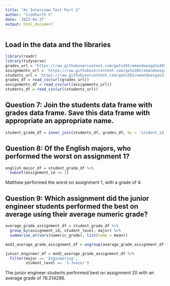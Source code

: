 ```yaml
---
title: "An Interview Test Part 2"
author: "Siddharth V"
date: '2022-04-27'
output: html_document
---
```


## Load in the data and the libraries
```r
library(readr)
library(tidyverse)
grades_url = 'https://raw.githubusercontent.com/gato365/emandoesgato365/main/content/post/2022-04-25-an-interview-test/grades.csv'
assignments_url = 'https://raw.githubusercontent.com/gato365/emandoesgato365/main/content/post/2022-04-25-an-interview-test/assignments.csv' 
students_url = 'https://raw.githubusercontent.com/gato365/emandoesgato365/main/content/post/2022-04-25-an-interview-test/students.csv'
grades_df = read_csv(url(grades_url))
assignments_df = read_csv(url(assignments_url))
students_df = read_csv(url(students_url))
```

## Question 7: Join the students data frame with grades data frame. Save this data frame with appropriate an appropriate name.
```r
student_grade_df = inner_join(students_df, grades_df, by = 'student_id')
```

## Question 8: Of the English majors, who performed the worst on assignment 1?
```r
english_major_df = student_grade_df %>%
  subset(assignment_id == 1)
```
Matthew performed the worst on assignment 1, with a grade of 4.

## Question 9: Which assignment did the junior engineer students performed the best on average using their average numeric grade?
```r
average_grade_assignment_df = student_grade_df %>%
  group_by(assignment_id, student_level, major) %>%
  summarise_at(vars(numeric_grade), list(name = mean)) 

mod1_average_grade_assignment_df = ungroup(average_grade_assignment_df)

junior_engineer_df = mod1_average_grade_assignment_df %>%
  filter(major == 'Engineering',
         student_level == '3-Junior')
```
The junior engineer students performed best on assignment 20 with an average grade of 76.214286.



